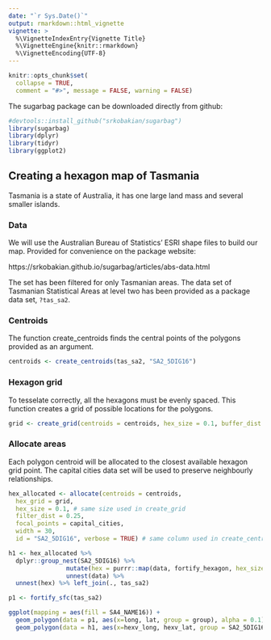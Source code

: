 ```yaml
---
date: "`r Sys.Date()`"
output: rmarkdown::html_vignette
vignette: >
  %\VignetteIndexEntry{Vignette Title}
  %\VignetteEngine{knitr::rmarkdown}
  %\VignetteEncoding{UTF-8}
---
```


```r
knitr::opts_chunk$set(
  collapse = TRUE,
  comment = "#>", message = FALSE, warning = FALSE)
```

The sugarbag package can be downloaded directly from github:

```r
#devtools::install_github("srkobakian/sugarbag")
library(sugarbag)
library(dplyr)
library(tidyr)
library(ggplot2)
```


## Creating a hexagon map of Tasmania

Tasmania is a state of Australia, it has one large land mass and several smaller islands.

### Data

We will use the Australian Bureau of Statistics' ESRI shape files to build our map.
Provided for convenience on the package website:

https://srkobakian.github.io/sugarbag/articles/abs-data.html


The set has been filtered for only Tasmanian areas.
The data set of Tasmanian Statistical Areas at level two has been provided as a package data set, `?tas_sa2`.

### Centroids

The function create_centroids finds the central points of the polygons provided as an argument.

```r
centroids <- create_centroids(tas_sa2, "SA2_5DIG16")
```

### Hexagon grid

To tesselate correctly, all the hexagons must be evenly spaced.
This function creates a grid of possible locations for the polygons.

```r
grid <- create_grid(centroids = centroids, hex_size = 0.1, buffer_dist = 0.1)
```

### Allocate areas

Each polygon centroid will be allocated to the closest available hexagon grid point.
The capital cities data set will be used to preserve neighbourly relationships.

```r
hex_allocated <- allocate(centroids = centroids,
  hex_grid = grid,
  hex_size = 0.1, # same size used in create_grid
  filter_dist = 0.25,
  focal_points = capital_cities,
  width = 30,
  id = "SA2_5DIG16", verbose = TRUE) # same column used in create_centroids
```


```r
h1 <- hex_allocated %>%
  dplyr::group_nest(SA2_5DIG16) %>%
                mutate(hex = purrr::map(data, fortify_hexagon, hex_size = 0.1)) %>%
                unnest(data) %>% 
  unnest(hex) %>% left_join(., tas_sa2)

p1 <- fortify_sfc(tas_sa2)

ggplot(mapping = aes(fill = SA4_NAME16)) +
  geom_polygon(data = p1, aes(x=long, lat, group = group), alpha = 0.1) +
  geom_polygon(data = h1, aes(x=hexv_long, hexv_lat, group = SA2_5DIG16))
```



